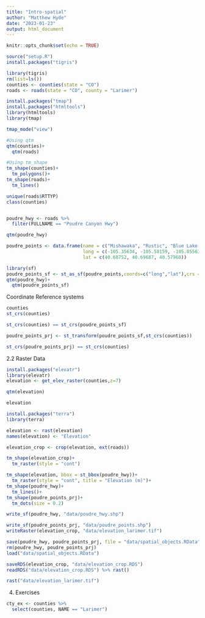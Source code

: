 ```yaml
---
title: "Intro-spatial"
author: "Matthew Hyde"
date: "2023-01-23"
output: html_document
---
```


```r
knitr::opts_chunk$set(echo = TRUE)

source("setup.R")
install.packages("tigris")

library(tigris)
rm(list=ls())
counties <- counties(state = "CO")
roads <- roads(state = "CO", county = "Larimer")

install.packages("tmap")
install.packages("htmltools")
library(htmltools)
library(tmap)

tmap_mode("view")

#Using qtm
qtm(counties)+
  qtm(roads)

#Using tm_shape
tm_shape(counties)+
  tm_polygons()+
tm_shape(roads)+
  tm_lines()

unique(roads$RTTYP)
class(counties)


poudre_hwy <- roads %>% 
  filter(FULLNAME == "Poudre Canyon Hwy")

qtm(poudre_hwy)

poudre_points <- data.frame(name = c("Mishawaka", "Rustic", "Blue Lake Trailhead"),
                            long = c(-105.35634, -105.58159, -105.85563),
                            lat = c(40.68752, 40.69687, 40.57960))

library(sf)
poudre_points_sf <- st_as_sf(poudre_points,coords=c("long","lat"),crs = 4326)
qtm(poudre_hwy)+
  qtm(poudre_points_sf)

```

Coordinate Reference systems
```r
counties
st_crs(counties)

st_crs(counties) == st_crs(poudre_points_sf)

poudre_points_prj <- st_transform(poudre_points_sf,st_crs(counties))

st_crs(poudre_points_prj) == st_crs(counties)
```
2.2 Raster Data

```r
install.packages("elevatr")
library(elevatr)
elevation <- get_elev_raster(counties,z=7)

qtm(elevation)

elevation

install.packages("terra")
library(terra)

elevation <- rast(elevation)
names(elevation) <- "Elevation"

elevation_crop <- crop(elevation, ext(roads))

tm_shape(elevation_crop)+
  tm_raster(style = "cont")

tm_shape(elevation, bbox = st_bbox(poudre_hwy))+
  tm_raster(style = "cont", title = "Elevation (m)")+
tm_shape(poudre_hwy)+
  tm_lines()+
tm_shape(poudre_points_prj)+
  tm_dots(size = 0.2)

write_sf(poudre_hwy, "data/poudre_hwy.shp")

write_sf(poudre_points_prj, "data/poudre_points.shp")
writeRaster(elevation_crop, "data/elevation_larimer.tif")

save(poudre_hwy, poudre_points_prj, file = "data/spatial_objects.RData")
rm(poudre_hwy, poudre_points_prj)
load("data/spatial_objects.RData")

saveRDS(elevation_crop, "data/elevation_crop.RDS")
readRDS("data/elevation_crop.RDS") %>% rast()

rast("data/elevation_larimer.tif")

```

4. Exercises

```r

cty_ex <- counties %>%
  select(counties, NAME == "Larimer")

  

```